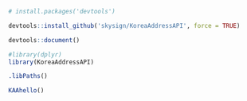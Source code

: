 ```r
# install.packages('devtools')

devtools::install_github('skysign/KoreaAddressAPI', force = TRUE)
```

``` r
devtools::document()
```

``` r
#library(dplyr)
library(KoreaAddressAPI)

.libPaths()

KAAhello()
```